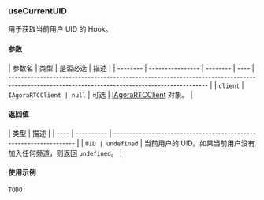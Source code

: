 ### useCurrentUID

用于获取当前用户 UID 的 Hook。

#### 参数

| 参数名   | 类型             | 是否必选 | 描述 |
| -------- | ---------------- | -------- | ---- | --------------------------------------------------------------------------------------------------------------------------------------------- |
| `client` | `IAgoraRTCClient | null`    | 可选 | [IAgoraRTCClient](https://docportal.shengwang.cn/cn/live-streaming-premium-4.x/API%20Reference/web_ng/interfaces/iagorartcclient.html) 对象。 |

#### 返回值

| 类型 | 描述       |
| ---- | ---------- | ------------------------------------------------------------------ |
| `UID | undefined` | 当前用户的 UID。如果当前用户没有加入任何频道，则返回 `undefined`。 |

#### 使用示例

```jsx
TODO:
```

